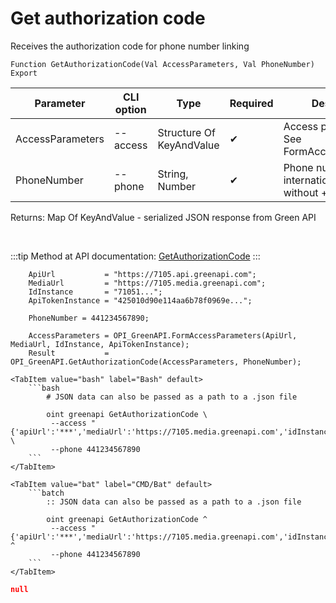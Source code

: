 ﻿---
sidebar_position: 9
description:  Receives the authorization code for phone number linkingСтраницы
keywords: [1C, 1С, 1С:Enterprise, 1С:Enterprise 8.3, API, Integration, Services, Exchange, OneScript, CLI, Green API]
---


# Get authorization code
 Receives the authorization code for phone number linking



`Function GetAuthorizationCode(Val AccessParameters, Val PhoneNumber) Export`

  | Parameter | CLI option | Type | Required | Description |
  |-|-|-|-|-|
  | AccessParameters | --access | Structure Of KeyAndValue | &#x2714; | Access parameters. See FormAccessParameters |
  | PhoneNumber | --phone | String, Number | &#x2714; | Phone number in international format without + and 00 |

  
  Returns:  Map Of KeyAndValue - serialized JSON response from Green API

<br/>

:::tip
Method at API documentation: [GetAuthorizationCode](https://green-api.com/docs/api/account/GetAuthorizationCode/)
:::
<br/>



```bsl title="1C:Enterprise/OneScript code example"
    ApiUrl           = "https://7105.api.greenapi.com";
    MediaUrl         = "https://7105.media.greenapi.com";
    IdInstance       = "71051...";
    ApiTokenInstance = "425010d90e114aa6b78f0969e...";

    PhoneNumber = 441234567890;

    AccessParameters = OPI_GreenAPI.FormAccessParameters(ApiUrl, MediaUrl, IdInstance, ApiTokenInstance);
    Result           = OPI_GreenAPI.GetAuthorizationCode(AccessParameters, PhoneNumber);
```
 

 <Tabs>
  
    <TabItem value="bash" label="Bash" default>
        ```bash
            # JSON data can also be passed as a path to a .json file
            
            oint greenapi GetAuthorizationCode \
             --access "{'apiUrl':'***','mediaUrl':'https://7105.media.greenapi.com','idInstance':'7105187566','apiTokenInstance':'***'}" \
             --phone 441234567890
        ```
    </TabItem>
  
    <TabItem value="bat" label="CMD/Bat" default>
        ```batch
            :: JSON data can also be passed as a path to a .json file
            
            oint greenapi GetAuthorizationCode ^
             --access "{'apiUrl':'***','mediaUrl':'https://7105.media.greenapi.com','idInstance':'7105187566','apiTokenInstance':'***'}" ^
             --phone 441234567890
        ```
    </TabItem>
</Tabs>


```json title="Result"
null
```

